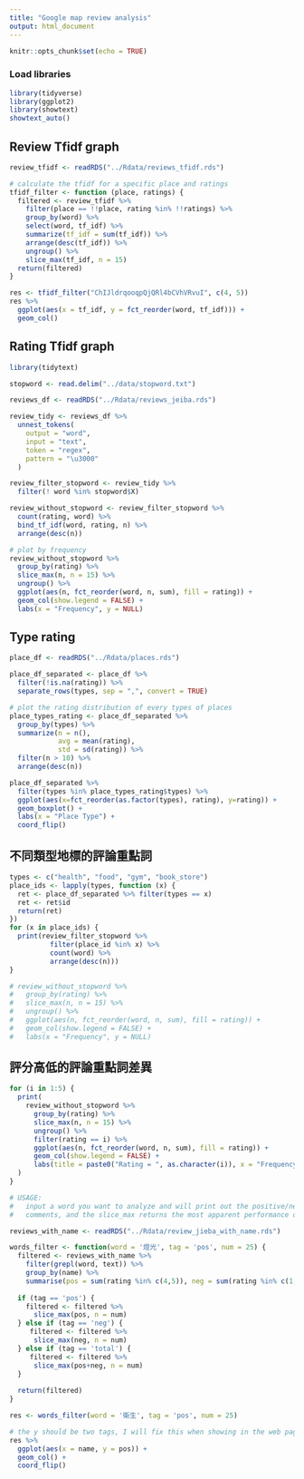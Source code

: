 ```yaml
---
title: "Google map review analysis"
output: html_document
---
```


```r
knitr::opts_chunk$set(echo = TRUE)
```

### Load libraries

```r
library(tidyverse)
library(ggplot2)
library(showtext)
showtext_auto()
```

## Review Tfidf graph

```r
review_tfidf <- readRDS("../Rdata/reviews_tfidf.rds")

# calculate the tfidf for a specific place and ratings
tfidf_filter <- function (place, ratings) {
  filtered <- review_tfidf %>%
    filter(place == !!place, rating %in% !!ratings) %>%
    group_by(word) %>%
    select(word, tf_idf) %>%
    summarize(tf_idf = sum(tf_idf)) %>%
    arrange(desc(tf_idf)) %>%
    ungroup() %>%
    slice_max(tf_idf, n = 15)
  return(filtered)
}

res <- tfidf_filter("ChIJldrqooqpQjQRl4bCVhVRvuI", c(4, 5))
res %>%
  ggplot(aes(x = tf_idf, y = fct_reorder(word, tf_idf))) +
  geom_col()
```

## Rating Tfidf graph

```r
library(tidytext)

stopword <- read.delim("../data/stopword.txt")

reviews_df <- readRDS("../Rdata/reviews_jeiba.rds")

review_tidy <- reviews_df %>%
  unnest_tokens(
    output = "word",
    input = "text",
    token = "regex",
    pattern = "\u3000"
  )

review_filter_stopword <- review_tidy %>%
  filter(! word %in% stopword$X)

review_without_stopword <- review_filter_stopword %>%
  count(rating, word) %>%
  bind_tf_idf(word, rating, n) %>%
  arrange(desc(n))

# plot by frequency
review_without_stopword %>%
  group_by(rating) %>%
  slice_max(n, n = 15) %>%
  ungroup() %>%
  ggplot(aes(n, fct_reorder(word, n, sum), fill = rating)) +
  geom_col(show.legend = FALSE) +
  labs(x = "Frequency", y = NULL)

```

## Type rating

```r
place_df <- readRDS("../Rdata/places.rds")

place_df_separated <- place_df %>%
  filter(!is.na(rating)) %>%
  separate_rows(types, sep = ",", convert = TRUE)

# plot the rating distribution of every types of places
place_types_rating <- place_df_separated %>%
  group_by(types) %>%
  summarize(n = n(),
            avg = mean(rating),
            std = sd(rating)) %>%
  filter(n > 10) %>%
  arrange(desc(n))

place_df_separated %>%
  filter(types %in% place_types_rating$types) %>%
  ggplot(aes(x=fct_reorder(as.factor(types), rating), y=rating)) +
  geom_boxplot() +
  labs(x = "Place Type") +
  coord_flip()
```

## 不同類型地標的評論重點詞

```r
types <- c("health", "food", "gym", "book_store")
place_ids <- lapply(types, function (x) {
  ret <- place_df_separated %>% filter(types == x)
  ret <- ret$id
  return(ret)
})
for (x in place_ids) {
  print(review_filter_stopword %>%
          filter(place_id %in% x) %>%
          count(word) %>%
          arrange(desc(n)))
}

# review_without_stopword %>%
#   group_by(rating) %>%
#   slice_max(n, n = 15) %>%
#   ungroup() %>%
#   ggplot(aes(n, fct_reorder(word, n, sum), fill = rating)) +
#   geom_col(show.legend = FALSE) +
#   labs(x = "Frequency", y = NULL)
```

## 評分高低的評論重點詞差異

```r
for (i in 1:5) {
  print(
    review_without_stopword %>%
      group_by(rating) %>%
      slice_max(n, n = 15) %>%
      ungroup() %>%
      filter(rating == i) %>%
      ggplot(aes(n, fct_reorder(word, n, sum), fill = rating)) +
      geom_col(show.legend = FALSE) +
      labs(title = paste0("Rating = ", as.character(i)), x = "Frequency", y = NULL)
  )
}
```

```r
# USAGE:
#   input a word you want to analyze and will print out the positive/negative/total
#   comments, and the slice_max returns the most apparent performance of num places

reviews_with_name <- readRDS("../Rdata/review_jieba_with_name.rds")

words_filter <- function(word = '燈光', tag = 'pos', num = 25) {
  filtered <- reviews_with_name %>%
    filter(grepl(word, text)) %>%
    group_by(name) %>%
    summarise(pos = sum(rating %in% c(4,5)), neg = sum(rating %in% c(1,3)))
  
  if (tag == 'pos') {
    filtered <- filtered %>% 
      slice_max(pos, n = num)
  } else if (tag == 'neg') {
     filtered <- filtered %>% 
      slice_max(neg, n = num)
  } else if (tag == 'total') {
     filtered <- filtered %>% 
      slice_max(pos+neg, n = num)
  }
  
  return(filtered)
}

res <- words_filter(word = '衛生', tag = 'pos', num = 25)

# the y should be two tags, I will fix this when showing in the web page
res %>%
  ggplot(aes(x = name, y = pos)) +
  geom_col() +
  coord_flip()

```